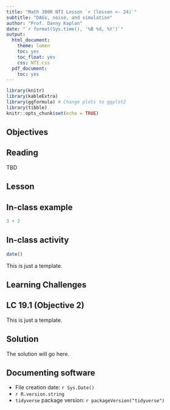 ```yaml
---
title: "Math 300R NTI Lesson `r (lesson <- 24)`"
subtitle: "DAGs, noise, and simulation"
author: "Prof. Danny Kaplan"
date: "`r format(Sys.time(), '%B %d, %Y')`"
output:
  html_document:
    theme: lumen
    toc: yes
    toc_float: yes
    css: NTI.css
  pdf_document:
    toc: yes
---
```



```r
library(knitr)
library(kableExtra)
library(ggformula) # Change plots to ggplot2
library(tibble)
knitr::opts_chunk$set(echo = TRUE)
```

## Objectives



## Reading

TBD


## Lesson

:::: {.callout-note icon=false}
## In-class example

```r
3 + 2
```
::::


:::: {.callout-important icon=false}
## In-class activity

```r
date()
```
::::

This is just a template.

## Learning Challenges

:::: {.callout-note icon=false}
## LC 19.1 (Objective 2)

This is just a template.

::: {.callout-tip}
## Solution


The solution will go here.
:::
::::

## Documenting software

  * File creation date: `r Sys.Date()`
  * `r R.version.string`
  * `tidyverse` package version: `r packageVersion("tidyverse")`

